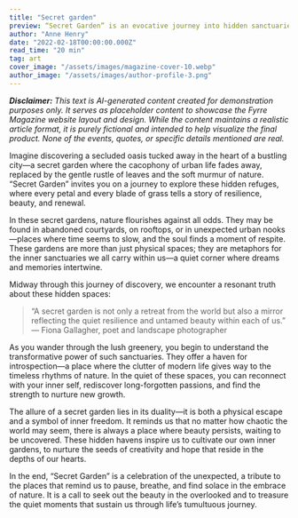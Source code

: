```yaml
---
title: "Secret garden"
preview: “Secret Garden” is an evocative journey into hidden sanctuaries—both physical and metaphorical—where nature and creativity converge to provide refuge and inspiration. This article explores the allure of these concealed spaces, revealing how they serve as personal retreats and sources of rejuvenation in an ever-busy world. Discover the magic of finding solace in the unexpected corners of life.
author: "Anne Henry"
date: "2022-02-18T00:00:00.000Z"
read_time: "20 min"
tag: art
cover_image: "/assets/images/magazine-cover-10.webp"
author_image: "/assets/images/author-profile-3.png"
---
```


_**Disclaimer:** This text is AI-generated content created for demonstration purposes only. It serves as placeholder content to showcase the Fyrre Magazine website layout and design. While the content maintains a realistic article format, it is purely fictional and intended to help visualize the final product. None of the events, quotes, or specific details mentioned are real._

Imagine discovering a secluded oasis tucked away in the heart of a bustling city—a secret garden where the cacophony of urban life fades away, replaced by the gentle rustle of leaves and the soft murmur of nature. “Secret Garden” invites you on a journey to explore these hidden refuges, where every petal and every blade of grass tells a story of resilience, beauty, and renewal.

In these secret gardens, nature flourishes against all odds. They may be found in abandoned courtyards, on rooftops, or in unexpected urban nooks—places where time seems to slow, and the soul finds a moment of respite. These gardens are more than just physical spaces; they are metaphors for the inner sanctuaries we all carry within us—a quiet corner where dreams and memories intertwine.

Midway through this journey of discovery, we encounter a resonant truth about these hidden spaces:

> “A secret garden is not only a retreat from the world but also a mirror reflecting the quiet resilience and untamed beauty within each of us.”  
> — Fiona Gallagher, poet and landscape photographer

As you wander through the lush greenery, you begin to understand the transformative power of such sanctuaries. They offer a haven for introspection—a place where the clutter of modern life gives way to the timeless rhythms of nature. In the quiet of these spaces, you can reconnect with your inner self, rediscover long-forgotten passions, and find the strength to nurture new growth.

The allure of a secret garden lies in its duality—it is both a physical escape and a symbol of inner freedom. It reminds us that no matter how chaotic the world may seem, there is always a place where beauty persists, waiting to be uncovered. These hidden havens inspire us to cultivate our own inner gardens, to nurture the seeds of creativity and hope that reside in the depths of our hearts.

In the end, “Secret Garden” is a celebration of the unexpected, a tribute to the places that remind us to pause, breathe, and find solace in the embrace of nature. It is a call to seek out the beauty in the overlooked and to treasure the quiet moments that sustain us through life’s tumultuous journey.
